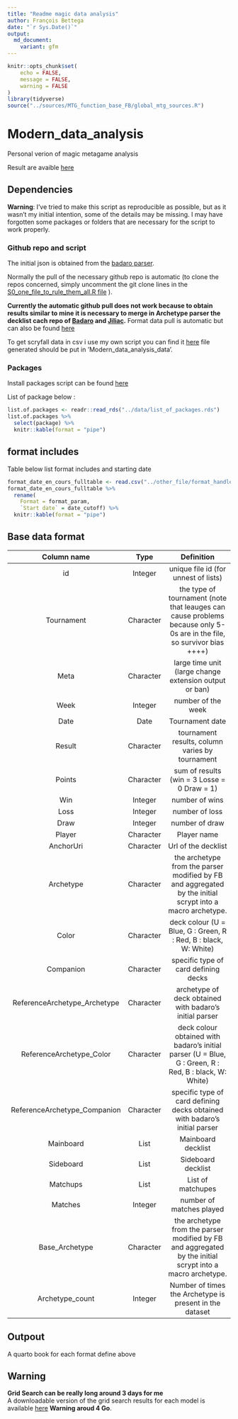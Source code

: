 ---
title: "Readme magic data analysis"
author: François Bettega
date: "`r Sys.Date()`"
output:
  md_document:
    variant: gfm
---


```{r setup, include=FALSE, message = FALSE, warning = FALSE} 
knitr::opts_chunk$set(
	echo = FALSE,
	message = FALSE,
	warning = FALSE
)
library(tidyverse)
source("../sources/MTG_function_base_FB/global_mtg_sources.R")
```


# Modern_data_analysis
Personal verion of magic metagame analysis

Result are avaible [here](https://mtg-modern.serveur-du-placard.xyz/)  


## Dependencies
**Warning**: I've tried to make this script as reproducible as possible, but as it wasn't my initial intention, some of the details may be missing.  I may have forgotten some packages or folders that are necessary for the script to work properly.  


### Github repo and script
The initial json is obtained from the [badaro parser](https://github.com/Badaro/MTGOArchetypeParser).   


Normally the pull of the necessary github repo is automatic (to clone the repos concerned, simply uncomment the git clone lines in the  [S0_one_file_to_rule_them_all.R file](./S0_one_file_to_rule_them_all.R) ).

**Currently the automatic github pull does not work because to obtain results similar to mine it is necessary to merge in Archetype parser the decklist cach repo of [Badaro](https://github.com/Badaro/MTGODecklistCache) and [Jiliac](https://github.com/Jiliac/MTGODecklistCache/).**
Format data pull is automatic but can also be found [here](https://github.com/Badaro/MTGOFormatData) 

To get scryfall data in csv i use my own script you can find it [here](https://github.com/fbettega/fetch_scryfall_data_to_csv) file generated should be put in  'Modern_data_analysis\data\mtg_data'.   

### Packages

Install packages script can be found [here](../sources/S3_install_packages.R)  

List of package below :  


```{r}
list.of.packages <- readr::read_rds("../data/list_of_packages.rds")
list.of.packages %>%
  select(package) %>% 
  knitr::kable(format = "pipe")
```


## format includes
Table below list format includes and starting date
```{r format_table_print, results='asis'}
format_date_en_cours_fulltable <- read.csv("../other_file/format_handle.csv")
format_date_en_cours_fulltable %>% 
  rename(
    Format = format_param,
    `Start date` = date_cutoff) %>% 
  knitr::kable(format = "pipe")
```




## Base data format

|          Column name         	|    Type    	|                                                       Definition                                                       	|
|:----------------------------:	|:----------:	|:----------------------------------------------------------------------------------------------------------------------:	|
|              id              	|  Integer   	|                                          unique file id (for unnest of lists)                                          	|
|          Tournament          	| Character  	| the type of tournament (note that leauges can cause problems because only 5-0s are in the file, so survivor bias ++++) 	|
|             Meta             	| Character  	|                                 large time unit (large change extension output or ban)                                 	|
|             Week             	|  Integer   	|                                                   number of the week                                                   	|
|             Date             	|    Date    	|                                                     Tournament date                                                    	|
|            Result            	| Character  	|                                     tournament results, column varies by tournament                                    	|
|              Points          	| Character  	|                                       sum of results (win = 3 Losse = 0 Draw = 1)                                      	|
|              Win             	|  Integer   	|                                                     number of wins                                                     	|
|             Loss             	|  Integer   	|                                                     number of loss                                                     	|
|             Draw             	|  Integer   	|                                                     number of draw                                                     	|
|           Player             	| Character  	|                                                       Player name                                                      	|
|           AnchorUri          	| Character  	|                                                   Url of the decklist                                                  	|
|          Archetype           	| Character  	|        the archetype from the parser modified by FB and aggregated by the initial scrypt into a macro archetype.       	|
|             Color            	| Character  	|                             deck colour (U = Blue, G : Green, R : Red, B : black, W: White)                            	|
|           Companion          	| Character  	|                                          specific type of card defining decks                                          	|
| ReferenceArchetype_Archetype 	| Character  	|                                 archetype of deck obtained with badaro's initial parser                                	|
|   ReferenceArchetype_Color   	| Character  	|          deck colour obtained with badaro's initial parser (U = Blue, G : Green, R : Red, B : black, W: White)         	|
| ReferenceArchetype_Companion 	| Character  	|                       specific type of card defining decks obtained with badaro's initial parser                       	|
|           Mainboard          	|    List    	|                                                   Mainboard decklist                                                   	|
|           Sideboard          	|    List    	|                                                   Sideboard decklist                                                   	|
|           Matchups           	|    List    	|                                                    List of matchupes                                                   	|
|            Matches           	|  Integer   	|                                                number of matches played                                                	|
|        Base_Archetype        	| Character  	|        the archetype from the parser modified by FB and aggregated by the initial scrypt into a macro archetype.        |   
|        Archetype_count       	|  Integer   	|                                 Number of times the Archetype is present in the dataset                                	|



## Outpout

A quarto book for each format define above


## Warning
**Grid Search can be really long around 3 days for me**  
A downloadable version of the grid search results for each model is available [here](https://mtg-modern.serveur-du-placard.xyz/grid_dl/grid.zip) **Warning aroud 4 Go**.

